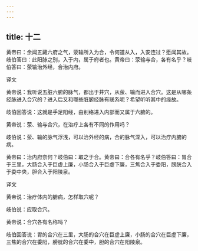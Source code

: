 ```yaml
---
---
---
```

title: 十二
---




黄帝曰：余闻五藏六府之气，荥输所入为合，令何道从入，入安连过？愿闻其故。岐伯答曰：此阳脉之别，入于内，属于府者也。黄帝曰：荥输与合，各有名乎？岐伯答曰：荥输治外经，合治内府。

译文

黄帝说：我听说五脏六腑的脉气，都出于井穴，从荥、输而进入合穴。这是从哪条经脉进入合穴的？进入后又和哪些脏腑经脉有联系呢？希望听听其中的缘故。

岐伯回答说：这就是手足阳经，由别络进入内部而又属于六腑的。

黄帝说：荥、输与合穴，在治疗上各有不同的作用吗？

岐伯说：荥、输的脉气浮浅，可以治外经的病，合的脉气深入，可以治疗内腑的病。

黄帝曰：治内府奈何？岐伯曰：取之于合。黄帝曰：合各有名乎？岐伯答曰：胃合于三里，大肠合入于巨虚上廉，小肠合入于巨虚下廉，三焦合入于委阳，膀胱合入于委中央，胆合入于阳陵泉。

译文

黄帝说：治疗体内的腑病，怎样取穴呢？

岐伯说：应取合穴。

黄帝说：合穴各有名称吗？

岐伯回答说：胃的合穴在三里，大肠的合穴在巨虚上廉，小肠的合穴在巨虚下廉，三焦的合穴在委阳，膀胱的合穴在委中，胆的合穴在阳陵泉。